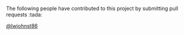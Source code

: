The following people have contributed to this project by submitting pull requests :tada:

 [\@lwjohnst86](https://github.com/lwjohnst86)
